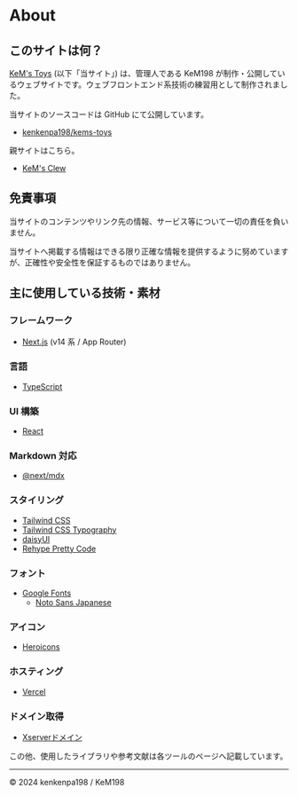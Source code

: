 # About

## このサイトは何？

[KeM's Toys](https://toys.kems-clew.net) (以下「当サイト」) は、管理人である KeM198 が制作・公開しているウェブサイトです。ウェブフロントエンド系技術の練習用として制作されました。

当サイトのソースコードは GitHub にて公開しています。

- [kenkenpa198/kems-toys](https://github.com/kenkenpa198/kems-toys)

親サイトはこちら。

- [KeM's Clew](https://kems-clew.net/)

## 免責事項

当サイトのコンテンツやリンク先の情報、サービス等について一切の責任を負いません。

当サイトへ掲載する情報はできる限り正確な情報を提供するように努めていますが、正確性や安全性を保証するものではありません。

## 主に使用している技術・素材

### フレームワーク

- [Next.js](https://nextjs.org/) (v14 系 / App Router)

### 言語

- [TypeScript](https://www.typescriptlang.org/)

### UI 構築

- [React](https://react.dev/)

### Markdown 対応

- [@next/mdx](https://nextjs.org/docs/pages/building-your-application/configuring/mdx)

### スタイリング

- [Tailwind CSS](https://tailwindcss.com/)
- [Tailwind CSS Typography](https://tailwindcss-typography.vercel.app/)
- [daisyUI](https://daisyui.com/)
- [Rehype Pretty Code](https://rehype-pretty.pages.dev/)

### フォント

- [Google Fonts](https://fonts.google.com/)
  - [Noto Sans Japanese](https://fonts.google.com/noto/specimen/Noto+Sans+JP?query=noto+sans)

### アイコン

- [Heroicons](https://heroicons.com/)

### ホスティング

- [Vercel](https://vercel.com/)

### ドメイン取得

- [Xserverドメイン](https://www.xdomain.ne.jp/)

この他、使用したライブラリや参考文献は各ツールのページへ記載しています。

---

© 2024 kenkenpa198 / KeM198
